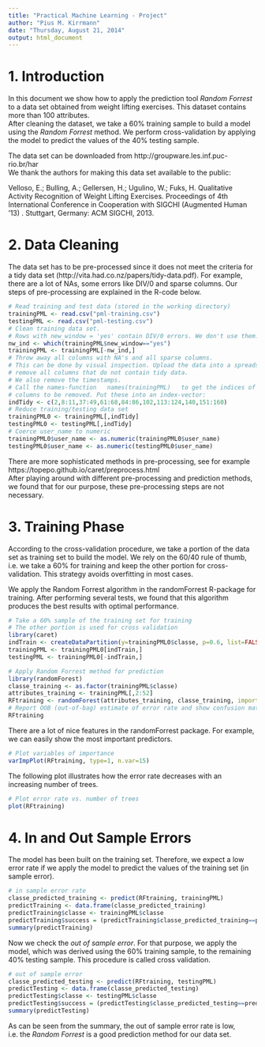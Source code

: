 ```yaml
---
title: "Practical Machine Learning - Project"
author: "Pius M. Kirrmann"
date: "Thursday, August 21, 2014"
output: html_document
---
```


# 1. Introduction    
In this document we show how to apply the prediction tool *Random Forrest* to a
data set obtained from weight lifting exercises. This dataset contains more than
100 attributes.  
After cleaning the dataset, we take a 60% training sample to build a model using the *Random Forrest* method. We perform cross-validation by applying the model to predict
the values of the 40% testing sample.

The data set can be downloaded from  http://groupware.les.inf.puc-rio.br/har     
We thank the authors for making this data set available to the public:
      
Velloso, E.; Bulling, A.; Gellersen, H.; Ugulino, W.; Fuks, H. Qualitative Activity Recognition of Weight Lifting Exercises. Proceedings of 4th International Conference in Cooperation with SIGCHI (Augmented Human '13) . Stuttgart, Germany: ACM SIGCHI, 2013.


# 2. Data Cleaning     
The data set has to be pre-processed since it does not meet the criteria for a tidy
data set (http://vita.had.co.nz/papers/tidy-data.pdf). For example, there are a lot of
NAs, some errors like DIV/0 and sparse columns.
Our steps of pre-processing are explained in the R-code below.     
```r
# Read training and test data (stored in the working directory)
trainingPML <- read.csv("pml-training.csv")
testingPML <- read.csv("pml-testing.csv")
# Clean training data set.
# Rows with new_window = 'yes' contain DIV/0 errors. We don't use them.
nw_ind <- which(trainingPML$new_window=="yes")
trainingPML <- trainingPML[-nw_ind,]
# Throw away all columns with NA's and all sparse columns.
# This can be done by visual inspection. Upload the data into a spreadsheet and
# remove all columns that do not contain tidy data.
# We also remove the timestamps.
# Call the names-function   names(trainingPML)   to get the indices of the 
# columns to be removed. Put these into an index-vector:
indTidy <- c(2,8:11,37:49,61:68,84:86,102,113:124,140,151:160)
# Reduce training/testing data set 
trainingPML0 <- trainingPML[,indTidy]
testingPML0 <- testingPML[,indTidy]
# Coerce user_name to numeric
trainingPML0$user_name <- as.numeric(trainingPML0$user_name)
testingPML0$user_name <- as.numeric(testingPML0$user_name)
```
     
There are more sophisticated methods in pre-processing, see for example    
https://topepo.github.io/caret/preprocess.html     
After playing around with different pre-processing and prediction methods,
we found that for our purpose, these pre-processing steps are not necessary.

# 3. Training Phase      
According to the cross-validation procedure, we take a portion of the data set
as training set to build the model. We rely on the 60/40 rule of thumb, i.e.
we take a 60% for training and keep the other portion for cross-validation.
This strategy avoids overfitting in most cases.

We apply the Random Forrest algorithm in the randomForrest R-package for training.
After performing several tests, we found that this algorithm produces the best
results with optimal performance.

```r
# Take a 60% sample of the training set for training
# The other portion is used for cross validation
library(caret)
indTrain <- createDataPartition(y=trainingPML0$classe, p=0.6, list=FALSE)
trainingPML <- trainingPML0[indTrain,]
testingPML <- trainingPML0[-indTrain,]

# Apply Random Forrest method for prediction
library(randomForest)
classe_training <- as.factor(trainingPML$classe)
attributes_training <- trainingPML[,2:52]
RFtraining <- randomForest(attributes_training, classe_training, importance=TRUE)
# Report OOB (out-of-bag) estimate of error rate and show confusion matrix
RFtraining
```

There are a lot of nice features in the randomForrest package. For example, we can
easily show the most important predictors.

```r
# Plot variables of importance
varImpPlot(RFtraining, type=1, n.var=15)
```

The following plot illustrates how the error rate decreases with an increasing number
of trees. 

```r
# Plot error rate vs. number of trees
plot(RFtraining)
```

# 4. In and Out Sample Errors      
The model has been built on the training set. Therefore, we expect a low error
rate if we apply the model to predict the values of the training set 
(in sample error).      
```r
# in sample error rate
classe_predicted_training <- predict(RFtraining, trainingPML)
predictTraining <- data.frame(classe_predicted_training)
predictTraining$classe <- trainingPML$classe
predictTraining$success = (predictTraining$classe_predicted_training==predictTraining$classe)
summary(predictTraining)
```

Now we check the *out of sample error*. 
For that purpose, we apply the model, which was
derived using the 60% training sample, to the remaining 40% testing sample.
This procedure is called cross validation.

```r
# out of sample error
classe_predicted_testing <- predict(RFtraining, testingPML)
predictTesting <- data.frame(classe_predicted_testing)
predictTesting$classe <- testingPML$classe
predictTesting$success = (predictTesting$classe_predicted_testing==predictTesting$classe)
summary(predictTesting)
```

As can be seen from the summary, the out of sample error rate is low,
i.e. the *Random Forrest* is a good prediction method for our data set.


